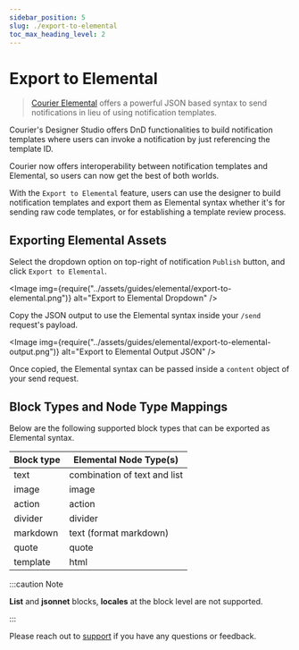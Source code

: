 ```yaml
---
sidebar_position: 5
slug: ./export-to-elemental
toc_max_heading_level: 2
---
```



# Export to Elemental

> [Courier Elemental](intro.mdx) offers a powerful JSON based syntax to send notifications in lieu of using notification templates.

Courier's Designer Studio offers DnD functionalities to build notification templates where users can invoke a notification by just referencing the template ID.

Courier now offers interoperability between notification templates and Elemental, so users can now get the best of both worlds.

With the `Export to Elemental` feature, users can use the designer to build notification templates and export them as Elemental syntax whether it's for sending raw code templates, or for establishing a template review process.

## Exporting Elemental Assets

Select the dropdown option on top-right of notification `Publish` button, and click `Export to Elemental`.

<Image
  img={require("../assets/guides/elemental/export-to-elemental.png")}
  alt="Export to Elemental Dropdown"
/>

Copy the JSON output to use the Elemental syntax inside your `/send` request's payload.

<Image
  img={require("../assets/guides/elemental/export-to-elemental-output.png")}
  alt="Export to Elemental Output JSON"
/>

Once copied, the Elemental syntax can be passed inside a `content` object of your send request.

## Block Types and Node Type Mappings

Below are the following supported block types that can be exported as Elemental syntax.

| Block type | Elemental Node Type(s)       |
| ---------- | ---------------------------- |
| text       | combination of text and list |
| image      | image                        |
| action     | action                       |
| divider    | divider                      |
| markdown   | text (format markdown)       |
| quote      | quote                        |
| template   | html                         |


:::caution Note

**List** and **jsonnet** blocks, **locales** at the block level are not supported.

:::


Please reach out to [support](mailto:support@courier.com) if you have any questions or feedback.
